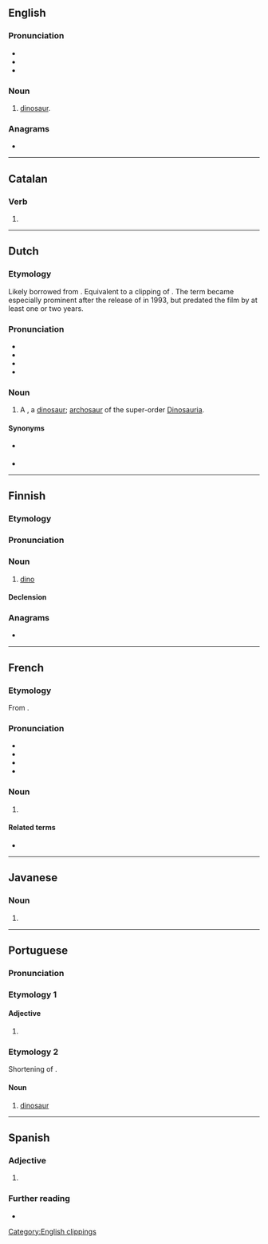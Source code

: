 {{also|Dino|DINO|dino-|diño|Diño|diñó|Dîno|d-ino|D-ino}}
==English==
{{wikipedia}}

===Pronunciation===
* {{IPA|en|/ˈdaɪnoʊ/}}
* {{audio|en|LL-Q1860 (eng)-Vealhurl-dino.wav|Audio (Southern England)}}
* {{rhymes|en|aɪnəʊ|s=2}}

===Noun===
{{en-noun}}

# {{lb|en|informal}} [[dinosaur]].

===Anagrams===
* {{anagrams|en|a=dino|Dion|Indo-|NOID|Odin|do in|doin|doin'|indo|nido-|nodi}}

[[Category:English clippings]]

----

==Catalan==

===Verb===
{{head|ca|verb form}}

# {{ca-verb form of|p=1|n=sg|t=pres|m=ind|dinar}}

----

==Dutch==

===Etymology===
Likely borrowed from {{bor|nl|en|dino}}. Equivalent to a clipping of {{m|nl|dinosaurus}}. The term became especially prominent after the release of {{w|Jurassic Park}} in 1993, but predated the film by at least one or two years.

===Pronunciation===
* {{IPA|nl|/ˈdi.noː/}}
* {{audio|nl|Nl-dino.ogg|Audio}}
* {{hyphenation|nl|di|no}}
* {{rhymes|nl|inoː}}

===Noun===
{{nl-noun|m|-'s|dinootje}}

# {{lb|nl|informal}} A {{l|en|dino}}, a [[dinosaur]]; [[archosaur]] of the super-order [[Dinosauria]]. {{defdate|from late 20th c.}}

====Synonyms====
* {{l|nl|dinosauriër}} {{q|formal}}
* {{l|nl|dinosaurus}}

----

==Finnish==

===Etymology===
{{clipping|fi|dinosaurus}}

===Pronunciation===
{{fi-pronunciation}}

===Noun===
{{fi-noun}}

# {{lb|fi|informal}} [[#English|dino]]

====Declension====
{{fi-decl-valo|din|||o|a}}

===Anagrams===
* {{anagrams|fi|a=dino|nido}}

----

==French==

===Etymology===
From {{m|fr|dinosaure}}.

===Pronunciation===
* {{fr-IPA}}
* {{audio|fr|LL-Q150 (fra)-Lyokoï-dino.wav|Audio}}
* {{rhymes|fr|o|s=2}}
* {{homophones|fr|dinos}}

===Noun===
{{fr-noun|m}}

# {{l|en|dino}}

====Related terms====
* {{l|fr|dinosaure}}

----

==Javanese==

===Noun===
{{jv-noun}}

# {{nonstandard spelling of|jv|dina}}

----

==Portuguese==

===Pronunciation===
{{pt-IPA}}

===Etymology 1===

====Adjective====
{{pt-adj}}

# {{lb|pt|obsolete|or|poetic}} {{alternative form of|pt|digno}}

===Etymology 2===
Shortening of {{m|pt|dinossauro||dinosaur}}.

====Noun====
{{pt-noun|m}}

# {{lb|pt|familiar}} [[dinosaur]] {{gloss|any of various extinct reptiles belonging to the ''Dinosauria''}}
#: {{syn|pt|dinossauro}}

{{C|pt|Dinosaurs}}

----

==Spanish==

===Adjective===
{{es-adj}}

# {{obsolete spelling of|es|digno}}

===Further reading===
* {{R:es:DRAE}}